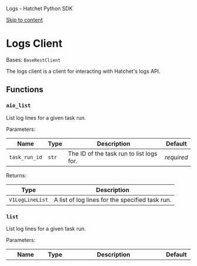 Logs - Hatchet Python SDK

[Skip to content](#logs-client)

# Logs Client

Bases: `BaseRestClient`

The logs client is a client for interacting with Hatchet's logs API.

## Functions

### `aio_list`

List log lines for a given task run.

Parameters:

| Name          | Type  | Description                              | Default    |
| ------------- | ----- | ---------------------------------------- | ---------- |
| `task_run_id` | `str` | The ID of the task run to list logs for. | _required_ |

Returns:

| Type            | Description                                     |
| --------------- | ----------------------------------------------- |
| `V1LogLineList` | A list of log lines for the specified task run. |

### `list`

List log lines for a given task run.

Parameters:

| Name          | Type  | Description                              | Default    |
| ------------- | ----- | ---------------------------------------- | ---------- |
| `task_run_id` | `str` | The ID of the task run to list logs for. | _required_ |

Returns:

| Type            | Description                                     |
| --------------- | ----------------------------------------------- |
| `V1LogLineList` | A list of log lines for the specified task run. |

Made with [Material for MkDocs](https://squidfunk.github.io/mkdocs-material/)
